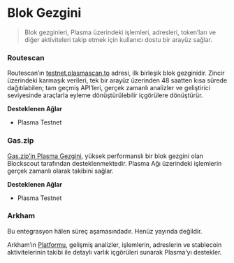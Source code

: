 # Blok Gezgini

> Blok gezginleri, Plasma üzerindeki işlemleri, adresleri, token’ları ve diğer aktiviteleri takip etmek için kullanıcı dostu bir arayüz sağlar.

### Routescan

Routescan’ın [testnet.plasmascan.to](https://testnet.plasmascan.to) adresi, ilk birleşik blok gezginidir. Zincir üzerindeki karmaşık verileri, tek bir arayüz üzerinden 48 saatten kısa sürede dağıtılabilen; tam geçmiş API’leri, gerçek zamanlı analizler ve geliştirici seviyesinde araçlarla eyleme dönüştürülebilir içgörülere dönüştürür.

**Desteklenen Ağlar**

* Plasma Testnet

### Gas.zip

[Gas.zip’in Plasma Gezgini](https://plasma.gas.zip/), yüksek performanslı bir blok gezgini olan Blockscout tarafından desteklenmektedir. Plasma Ağı üzerindeki işlemlerin gerçek zamanlı olarak takibini sağlar.

**Desteklenen Ağlar**

* Plasma Testnet

### Arkham

<Warning>
  Bu entegrasyon hâlen süreç aşamasındadır. Henüz yayında değildir.
</Warning>

Arkham’ın [Platformu](https://platform.arkhamintelligence.com/), gelişmiş analizler, işlemlerin, adreslerin ve stablecoin aktivitelerinin takibi ile detaylı varlık içgörüleri sunarak Plasma’yı destekler.
